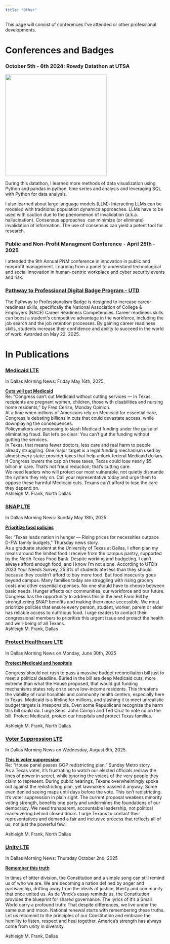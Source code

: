 ```yaml
---
title: "Other"
---
```


This page will consist of conferences I've attended or other professional developments.

# Conferences and Badges

### October 5th - 6th 2024: Rowdy Datathon at UTSA

![](images/IMG_8774.JPEG){width="321"}

During this datathon, I learned more methods of data visualization using Python and pandas in python, time series and analysis and leveraging SQL with Python for data analysis.

I also learned about large language models (LLM): Interacting LLMs can be modeled with traditional population dynamics approaches. LLMs have to be used with caution due to the phenomenon of invalidation (a.k.a. hallucination). Consensus approaches  can minimize (or eliminate) invalidation of information. The use of consensus can yield a potent tool for research.

### Public and Non-Profit Managment Conference - April 25th - 2025

I attended the 9th Annual PNM conference in innovation in public and nonprofit management. Learning from a panel to understand technological and social innovation in human-centric workplace and cyber security events and risk.

### [Pathway to Professional Digital Badge Program - UTD](https://badgr.com/public/assertions/zLOGz3IuQY25sHIIuQlyQQ)

The Pathway to Professionalism Badge is designed to increase career readiness skills, specifically the National Association of College & Employers (NACE) Career Readiness Competencies. Career readiness skills can boost a student’s competitive advantage in the workforce, including the job search and the job retention processes. By gaining career readiness skills, students increase their confidence and ability to succeed in the world of work. Awarded on May 22, 2025.

# In Publications

### [Medicaid LTE](https://www.dallasnews.com/opinion/letters-to-the-editor/2025/05/16/letters-to-the-editor-walking-to-the-sky-jet-from-qatar-medicaid-vouchers-doctors/)

In Dallas Morning News: Friday May 16th, 2025.

[**Cuts will gut Medicaid\
**]{.underline}Re: “Congress can’t cut Medicaid without cutting services — In Texas, recipients are pregnant women, children, those with disabilities and nursing home residents,” by Fred Cerise, Monday Opinion.\
At a time when millions of Americans rely on Medicaid for essential care, Congress is debating billions in cuts that could devastate access, while downplaying the consequences.\
Policymakers are proposing to slash Medicaid funding under the guise of eliminating fraud. But let’s be clear: You can’t gut the funding without gutting the services.\
In Texas, that means fewer doctors, less care and real harm to people already struggling. One major target is a legal funding mechanism used by almost every state: provider taxes that help unlock federal Medicaid dollars. If Congress lowers the cap on these taxes, Texas could lose nearly \$5 billion in care. That’s not fraud reduction; that’s cutting care.\
We need leaders who will protect our most vulnerable, not quietly dismantle the system they rely on. Call your representative today and urge them to oppose these harmful Medicaid cuts. Texans can’t afford to lose the care they depend on.\
Ashleigh M. Frank, North Dallas

### [SNAP LTE](https://www.dallasnews.com/opinion/letters-to-the-editor/2025/05/18/letters-to-the-editor-british-flying-training-school-nasher-sculpture-hunger-in-texas/)

In Dallas Morning News: Sunday May 18th, 2025

[**Prioritize food policies**]{.underline}

Re: “Texas leads nation in hunger — Rising prices for necessities outpace D-FW family budgets,” Thursday news story.\
As a graduate student at the University of Texas at Dallas, I often plan my meals around the limited food I receive from the campus pantry, supported by the North Texas Food Bank. Despite working and budgeting, I can’t always afford enough food, and I know I’m not alone. According to UTD’s 2023 Your Needs Survey, 25.8% of students ate less than they should because they couldn’t afford to buy more food. But food insecurity goes beyond campus. Many families today are struggling with rising grocery costs and other essential expenses. No one should have to choose between basic needs. Hunger affects our communities, our workforce and our future. Congress has the opportunity to address this in the next Farm Bill by strengthening SNAP benefits and making them more accessible. We must prioritize policies that ensure every person, student, worker, parent or elder has reliable access to nutritious food. I urge readers to contact their congressional members to prioritize this urgent issue and protect the health and well-being of all Texans.\
Ashleigh M. Frank, Dallas

### [Protect Healthcare LTE](https://www.dallasnews.com/opinion/letters-to-the-editor/2025/06/30/letters-to-the-editor-postal-workers-gun-silencers-iran-planned-parenthood/)

In Dallas Morning News on Monday, June 30th, 2025

[**Protect Medicaid and hospitals**]{.underline}

Congress should not rush to pass a massive budget reconciliation bill just to meet a political deadline. Buried in the bill are deep Medicaid cuts, more extreme than what the House proposed, that would gut funding mechanisms states rely on to serve low-income residents. This threatens the viability of rural hospitals and community health centers, especially here in Texas. Medicaid is a lifeline for millions, and slashing it to meet unrealistic budget targets is irresponsible. Even some Republicans recognize the harm this bill could do. I urge Sens. John Cornyn and Ted Cruz to vote no on the bill. Protect Medicaid, protect our hospitals and protect Texas families.

Ashleigh M. Frank, North Dallas

### [Voter Suppression LTE](https://www.dallasnews.com/opinion/letters-to-the-editor/2025/08/06/letters-to-the-editor-texas-house-democrats-illinois-gerrymandering-sundays-paper/)

In Dallas Morning News on Wednesday, August 6th, 2025.

[**This is voter suppression**]{.underline}\
Re: “House panel passes GOP redistricting plan,” Sunday Metro story.\
As a Texas voter, it’s frustrating to watch our elected officials redraw the lines of power in secret, while ignoring the voices of the very people they claim to represent. During public hearings, Texans overwhelmingly spoke out against the redistricting plan, yet lawmakers passed it anyway. Some even denied seeing maps until days before the vote. This isn’t redistricting. It’s voter suppression in plain sight. The current proposal weakens minority voting strength, benefits one party and undermines the foundations of our democracy. We need transparent, accountable leadership, not political maneuvering behind closed doors. I urge Texans to contact their representatives and demand a fair and inclusive process that reflects all of us, not just the powerful few.

Ashleigh M. Frank, North Dallas

### [Unity LTE](https://www.dallasnews.com/opinion/letters-to-the-editor/2025/10/02/letters-to-the-editor-the-constitution-vaccines-political-violence-guns-libraries/)

In Dallas Morning News: Thursday October 2nd, 2025

[**Remember this truth**]{.underline}

In times of bitter division, the Constitution and a simple song can still remind us of who we are. We are becoming a nation defined by anger and partisanship, drifting away from the ideals of justice, liberty and community that once united us. As de Vinck’s essay reminds us, the Constitution provides the blueprint for shared governance. The lyrics of It’s a Small World carry a profound truth: That despite differences, we live under the same sun and moon. National renewal starts with remembering these truths. Let us recommit to the principles of our Constitution and embrace the humility to listen, respect and heal together. America’s strength has always come from unity in diversity.

Ashleigh M. Frank, Dallas
